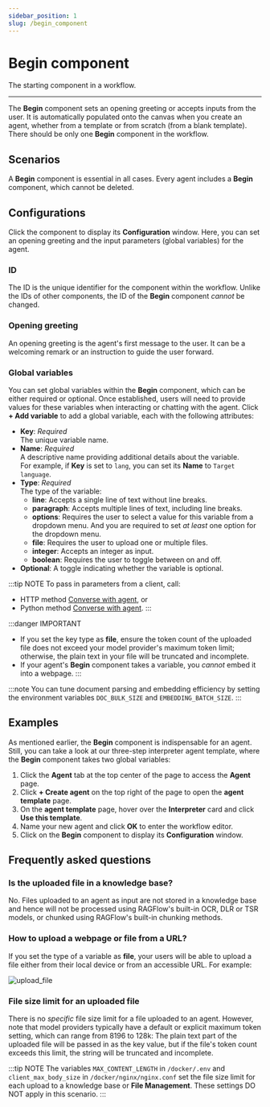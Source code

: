 ```yaml
---
sidebar_position: 1
slug: /begin_component
---
```


# Begin component

The starting component in a workflow.

---

The **Begin** component sets an opening greeting or accepts inputs from the user. It is automatically populated onto the canvas when you create an agent, whether from a template or from scratch (from a blank template). There should be only one **Begin** component in the workflow.

## Scenarios

A **Begin** component is essential in all cases. Every agent includes a **Begin** component, which cannot be deleted.

## Configurations

Click the component to display its **Configuration** window. Here, you can set an opening greeting and the input parameters (global variables) for the agent.

### ID

The ID is the unique identifier for the component within the workflow. Unlike the IDs of other components, the ID of the **Begin** component _cannot_ be changed.

### Opening greeting

An opening greeting is the agent's first message to the user. It can be a welcoming remark or an instruction to guide the user forward.

### Global variables

You can set global variables within the **Begin** component, which can be either required or optional. Once established, users will need to provide values for these variables when interacting or chatting with the agent. Click **+ Add variable** to add a global variable, each with the following attributes:

- **Key**: _Required_  
  The unique variable name.
- **Name**: _Required_  
  A descriptive name providing additional details about the variable.  
  For example, if **Key** is set to `lang`, you can set its **Name** to `Target language`.
- **Type**: _Required_  
  The type of the variable:
  - **line**: Accepts a single line of text without line breaks.
  - **paragraph**: Accepts multiple lines of text, including line breaks.
  - **options**: Requires the user to select a value for this variable from a dropdown menu. And you are required to set _at least_ one option for the dropdown menu.
  - **file**: Requires the user to upload one or multiple files.
  - **integer**: Accepts an integer as input.
  - **boolean**: Requires the user to toggle between on and off.
- **Optional**: A toggle indicating whether the variable is optional.

:::tip NOTE
To pass in parameters from a client, call:

- HTTP method [Converse with agent](../../../references/http_api_reference.md#converse-with-agent), or
- Python method [Converse with agent](../../../references/python_api_reference.md#converse-with-agent).
  :::

:::danger IMPORTANT

- If you set the key type as **file**, ensure the token count of the uploaded file does not exceed your model provider's maximum token limit; otherwise, the plain text in your file will be truncated and incomplete.
- If your agent's **Begin** component takes a variable, you _cannot_ embed it into a webpage.
  :::

:::note
You can tune document parsing and embedding efficiency by setting the environment variables `DOC_BULK_SIZE` and `EMBEDDING_BATCH_SIZE`.
:::

## Examples

As mentioned earlier, the **Begin** component is indispensable for an agent. Still, you can take a look at our three-step interpreter agent template, where the **Begin** component takes two global variables:

1. Click the **Agent** tab at the top center of the page to access the **Agent** page.
2. Click **+ Create agent** on the top right of the page to open the **agent template** page.
3. On the **agent template** page, hover over the **Interpreter** card and click **Use this template**.
4. Name your new agent and click **OK** to enter the workflow editor.
5. Click on the **Begin** component to display its **Configuration** window.

## Frequently asked questions

### Is the uploaded file in a knowledge base?

No. Files uploaded to an agent as input are not stored in a knowledge base and hence will not be processed using RAGFlow's built-in OCR, DLR or TSR models, or chunked using RAGFlow's built-in chunking methods.

### How to upload a webpage or file from a URL?

If you set the type of a variable as **file**, your users will be able to upload a file either from their local device or from an accessible URL. For example:

![upload_file](https://github.com/user-attachments/assets/7ad2a352-0807-4b74-b8d1-d09e5cd37997)

### File size limit for an uploaded file

There is no _specific_ file size limit for a file uploaded to an agent. However, note that model providers typically have a default or explicit maximum token setting, which can range from 8196 to 128k: The plain text part of the uploaded file will be passed in as the key value, but if the file's token count exceeds this limit, the string will be truncated and incomplete.

:::tip NOTE
The variables `MAX_CONTENT_LENGTH` in `/docker/.env` and `client_max_body_size` in `/docker/nginx/nginx.conf` set the file size limit for each upload to a knowledge base or **File Management**. These settings DO NOT apply in this scenario.
:::